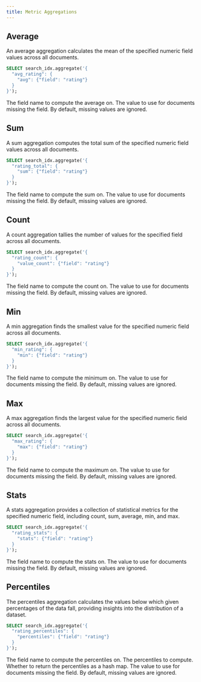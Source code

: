```yaml
---
title: Metric Aggregations
---
```


## Average

An average aggregation calculates the mean of the specified numeric field values across all documents.

```sql
SELECT search_idx.aggregate('{
  "avg_rating": {
    "avg": {"field": "rating"}
  }
}');
```

<ParamField body="field" required>
  The field name to compute the average on.
</ParamField>
<ParamField body="missing">
  The value to use for documents missing the field. By default, missing values
  are ignored.
</ParamField>

## Sum

A sum aggregation computes the total sum of the specified numeric field values across all documents.

```sql
SELECT search_idx.aggregate('{
  "rating_total": {
    "sum": {"field": "rating"}
  }
}');
```

<ParamField body="field" required>
  The field name to compute the sum on.
</ParamField>
<ParamField body="missing">
  The value to use for documents missing the field. By default, missing values
  are ignored.
</ParamField>

## Count

A count aggregation tallies the number of values for the specified field across all documents.

```sql
SELECT search_idx.aggregate('{
  "rating_count": {
    "value_count": {"field": "rating"}
  }
}');
```

<ParamField body="field" required>
  The field name to compute the count on.
</ParamField>
<ParamField body="missing">
  The value to use for documents missing the field. By default, missing values
  are ignored.
</ParamField>

## Min

A min aggregation finds the smallest value for the specified numeric field across all documents.

```sql
SELECT search_idx.aggregate('{
  "min_rating": {
    "min": {"field": "rating"}
  }
}');
```

<ParamField body="field" required>
  The field name to compute the minimum on.
</ParamField>
<ParamField body="missing">
  The value to use for documents missing the field. By default, missing values
  are ignored.
</ParamField>

## Max

A max aggregation finds the largest value for the specified numeric field across all documents.

```sql
SELECT search_idx.aggregate('{
  "max_rating": {
    "max": {"field": "rating"}
  }
}');
```

<ParamField body="field" required>
  The field name to compute the maximum on.
</ParamField>
<ParamField body="missing">
  The value to use for documents missing the field. By default, missing values
  are ignored.
</ParamField>

## Stats

A stats aggregation provides a collection of statistical metrics for the specified numeric field, including count, sum, average, min, and max.

```sql
SELECT search_idx.aggregate('{
  "rating_stats": {
    "stats": {"field": "rating"}
  }
}');
```

<ParamField body="field" required>
  The field name to compute the stats on.
</ParamField>
<ParamField body="missing">
  The value to use for documents missing the field. By default, missing values
  are ignored.
</ParamField>

## Percentiles

The percentiles aggregation calculates the values below which given percentages of the data fall, providing insights into the distribution of a dataset.

```sql
SELECT search_idx.aggregate('{
  "rating_percentiles": {
    "percentiles": {"field": "rating"}
  }
}');
```

<ParamField body="field" required>
  The field name to compute the percentiles on.
</ParamField>
<ParamField body="percents" default={[1.0, 5.0, 25.0, 50.0, 75.0, 95.0, 99.0]}>
  The percentiles to compute.
</ParamField>
<ParamField body="keyed" default={false}>
  Whether to return the percentiles as a hash map.
</ParamField>
<ParamField body="missing">
  The value to use for documents missing the field. By default, missing values
  are ignored.
</ParamField>
